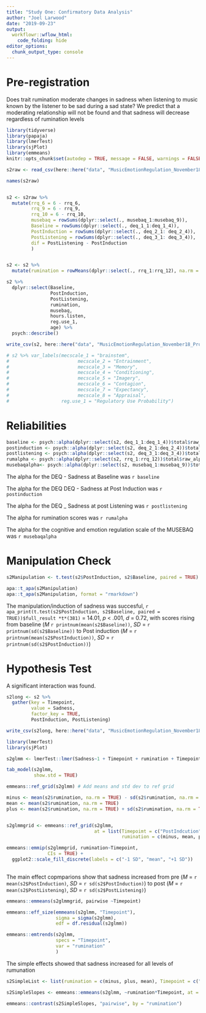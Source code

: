 ```yaml
---
title: "Study One: Confirmatory Data Analysis"
author: "Joel Larwood"
date: "2019-09-23"
output:
  workflowr::wflow_html:
    code_folding: hide
editor_options:
  chunk_output_type: console
---
```


# Pre-registration 

Does trait rumination moderate changes in sadness when listening to music known by the listener to be sad during a sad state? We predict that a moderating relationship will not be found and that sadness will decrease regardless of rumination levels 

```r
library(tidyverse)
library(papaja)
library(lmerTest)
library(sjPlot)
library(emmeans)
knitr::opts_chunk$set(autodep = TRUE, message = FALSE, warnings = FALSE)
```

```r
s2raw <- read_csv(here::here("data", "MusicEmotionRegulation_November18_Prolific.csv"))

names(s2raw)


s2 <- s2raw %>% 
  mutate(rrq_6 = 6 - rrq_6,
         rrq_9 = 6 - rrq_9,
         rrq_10 = 6 - rrq_10,
         musebaq = rowSums(dplyr::select(., musebaq_1:musebaq_9)),
         Baseline = rowSums(dplyr::select(., deq_1_1:deq_1_4)),
         PostInduction = rowSums(dplyr::select(., deq_2_1: deq_2_4)),
         PostListening = rowSums(dplyr::select(., deq_3_1: deq_3_4)), 
         dif = PostListening - PostInduction
         ) 


s2 <- s2 %>% 
  mutate(rumination = rowMeans(dplyr::select(., rrq_1:rrq_12), na.rm = FALSE))

s2 %>% 
  dplyr::select(Baseline,
                PostInduction,
                PostListening,
                rumination,
                musebaq,
                hours.listen,
                reg.use_1,
                age) %>% 
  psych::describe()

write_csv(s2, here::here("data", "MusicEmotionRegulation_November18_Prolific_Processed.csv"))

# s2 %>% var_labels(mecscale_1 = "brainstem",
#                         mecscale_2 = "Entrainment",
#                         mecscale_3 = "Memory", 
#                         mecscale_4 = "Conditioning",
#                         mecscale_5 = "Imagery",
#                         mecscale_6 = "Contagion", 
#                         mecscale_7 = "Expectancy",
#                         mecscale_8 = "Appraisal", 
#                   reg.use_1 = "Regulatory Use Probability")
```

# Reliabilities 

```r

baseline <- psych::alpha(dplyr::select(s2, deq_1_1:deq_1_4))$total$raw_alpha
postinduction <- psych::alpha(dplyr::select(s2, deq_2_1:deq_2_4))$total$raw_alpha
postlistening <- psych::alpha(dplyr::select(s2, deq_3_1:deq_3_4))$total$raw_alpha
rumalpha <- psych::alpha(dplyr::select(s2, rrq_1:rrq_12))$total$raw_alpha
musebaqalpha<- psych::alpha(dplyr::select(s2, musebaq_1:musebaq_9))$total$raw_alpha

```

The alpha for the DEQ - Sadness at Baseline was `r baseline`

The alpha for the DEQ DEQ - Sadness at Post Induction  was `r postinduction`

The alpha for the DEQ _ Sadness at post Listening was `r postlistening`

The alpha for rumination scores was `r rumalpha`

The alpha for the cognitive and emotion regulation scale of the MUSEBAQ was `r musebaqalpha`


# Manipulation Check

```r
s2Manipulation <- t.test(s2$PostInduction, s2$Baseline, paired = TRUE) 

apa::t_apa(s2Manipulation)
apa::t_apa(s2Manipulation, format = "rmarkdown")

```
The manipulation/induction of sadness was succesful, `r apa_print(t.test(s2$PostInduction, s2$Baseline, paired = TRUE))$full_result *t*(381)` = 14.01, *p* < .001, *d* = 0.72, with scores rising from baseline (*M* `r printnum(mean(s2$Baseline))`, *SD* = `r printnum(sd(s2$Baseline))` to Post induction (*M* = `r printnum(mean(s2$PostInduction))`, *SD* = `r printnum(sd(s2$PostInduction))`)

# Hypothesis Test 

A significant interaction was found. 
```r

s2long <- s2 %>% 
  gather(key = Timepoint,
         value = Sadness,
         factor_key = TRUE,
         PostInduction, PostListening) 

write_csv(s2long, here::here("data", "MusicEmotionRegulation_November18_Prolific_Processed_Long.csv"))

library(lmerTest)
library(sjPlot)

s2glmm <- lmerTest::lmer(Sadness~1 + Timepoint + rumination + Timepoint:rumination + (1 |id), data = s2long)

tab_model(s2glmm, 
          show.std = TRUE)

```

```r

emmeans::ref_grid(s2glmm) # Add means and std dev to ref grid 

minus <- mean(s2$rumination, na.rm = TRUE) - sd(s2$rumination, na.rm = TRUE)
mean <- mean(s2$rumination, na.rm = TRUE)
plus <- mean(s2$rumination, na.rm = TRUE) + sd(s2$rumination, na.rm = TRUE)


s2glmmgrid <- emmeans::ref_grid(s2glmm, 
                                at = list(Timepoimt = c("PostIndcution", "PostListening"), 
                                          rumination = c(minus, mean, plus)))

```


```r
emmeans::emmip(s2glmmgrid, rumination~Timepoint, 
               CIs = TRUE) +
  ggplot2::scale_fill_discrete(labels = c("-1 SD", "mean", "+1 SD"))
              
```

The main effect copmparions show that sadness increased from pre (*M* = `r mean(s2$PostInduction)`, *SD* = `r sd(s2$PostInduction)`) to post (*M* = `r mean(s2$PostListening)`, *SD* = `r sd(s2$PostListening)`)

```r

emmeans::emmeans(s2glmmgrid, pairwise ~Timepoint)

emmeans::eff_size(emmeans(s2glmm, "Timepoint"),
                  sigma = sigma(s2glmm), 
                  edf = df.residual(s2glmm))

emmeans::emtrends(s2glmm, 
                  specs = "Timepoint",
                  var = "rumination"
                  )
```



The simple effects showed that sadness increased for all levels of rumunation 
```r



s2SimpleList <- list(rumination = c(minus, plus, mean), Timepoint = c("PostInduction", "PostListening"))

s2SimpleSlopes <- emmeans::emmeans(s2glmm, ~rumination*Timepoint, at = s2SimpleList)

emmeans::contrast(s2SimpleSlopes, "pairwise", by = "rumination")
```

